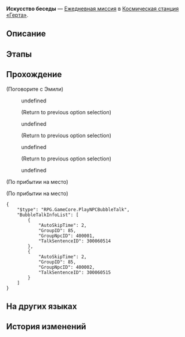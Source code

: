 {{Дополнить|Диалоги.}}
{{Миссия Инфобокс
|id              = 3000604
|Название        = 
|Изображение     = Миссия Освоения Искусство беседы.png
|Тип             = Ежедневная миссия
|События         = 
|Глава           = 
|Условия         = Завершена [[Ежедневная миссия]] ''[[Искусство беседы]]''
|Персонажи       = Первопроходец; Эмили
|СтартЛокация    = [[Космическая станция «Герта»]] — [[Зона хранения]]
|Локации         = Зона хранения
|Предыдущая      = 
|Следующая       = 
|Награды         = Кредиты*5 000
}}
'''Искусство беседы''' — [[Ежедневная миссия]] в [[Космическая станция «Герта»]].

==Описание==
{{Описание|<!--официальное описание из Перекрёстка судеб-->}}

==Этапы==


==Прохождение==
{{Дополнить}}


;(Поговорите с Эмили)
:{{Диалог|Разговор}} undefined
:<!--Unknown TalkSentence: 500011313-->
:<!--Unknown TalkSentence: 500011314-->
:<!--Unknown TalkSentence: 500011315-->
:;(Return to previous option selection)
:{{Диалог|Разговор}} undefined
:<!--Unknown TalkSentence: 500011318-->
:<!--Unknown TalkSentence: 500011319-->
:<!--Unknown TalkSentence: 500011320-->
:;(Return to previous option selection)
:{{Диалог|Разговор}} undefined
:<!--Unknown TalkSentence: 500011322-->
:<!--Unknown TalkSentence: 500011323-->
:<!--Unknown TalkSentence: 500011324-->
:;(Return to previous option selection)
:{{Диалог|Выход}} undefined
:<!--Unknown TalkSentence: 500011327-->
;(По прибытии на место)

;(По прибытии на место)
<pre>{
	"$type": "RPG.GameCore.PlayNPCBubbleTalk",
	"BubbleTalkInfoList": [
		{
			"AutoSkipTime": 2,
			"GroupID": 85,
			"GroupNpcID": 400001,
			"TalkSentenceID": 300060514
		},
		{
			"AutoSkipTime": 2,
			"GroupID": 85,
			"GroupNpcID": 400002,
			"TalkSentenceID": 300060515
		}
	]
}</pre>
{{Диалог Конец}}

==На других языках==
{{На других языках
|en   = The Art of Conversation
|zhs  = 聊天的艺术
|zht  = 聊天的藝術
|ja   = 雑談の芸術
|ko   = 대화의 예술
|es   = El arte de la conversación
|fr   = L'Art de la conversation
|ru   = Искусство беседы
|th   = ศิลปะแห่งวาทศิลป์
|vi   = Nghệ Thuật Trò Chuyện
|de   = Die Kunst der Konversation
|id   = Seni Berkomunikasi
|pt   = A Arte da Conversa
}}

==История изменений==
{{История изменений|2.7}}

